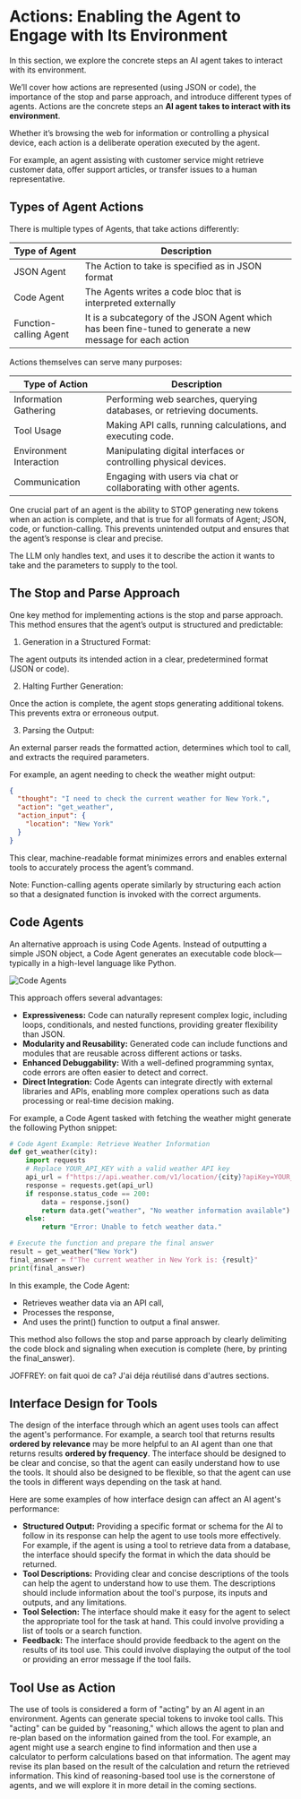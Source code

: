 # Actions:  Enabling the Agent to Engage with Its Environment

<tip>
 In this section, we explore the concrete steps an AI agent takes to interact with its environment. 

 We’ll cover how actions are represented (using JSON or code), the importance of the stop and parse approach, and introduce different types of agents.
</tip>
Actions are the concrete steps an **AI agent takes to interact with its environment**. 

Whether it’s browsing the web for information or controlling a physical device, each action is a deliberate operation executed by the agent. 

For example, an agent assisting with customer service might retrieve customer data, offer support articles, or transfer issues to a human representative.

## Types of Agent Actions

There is multiple types of Agents, that take actions differently:

| Type of Agent          | Description                                                                                      |
|------------------------|--------------------------------------------------------------------------------------------------|
| JSON Agent             | The Action to take is specified as in JSON format                                                |
| Code Agent             | The Agents writes a code bloc that is interpreted externally                                      |
| Function-calling Agent | It is a subcategory of the JSON Agent which has been fine-tuned to generate a new message for each action |

Actions themselves can serve many purposes:

| Type of Action           | Description                                                                              |
|--------------------------|------------------------------------------------------------------------------------------|
| Information Gathering    | Performing web searches, querying databases, or retrieving documents.                    |
| Tool Usage               | Making API calls, running calculations, and executing code.                              |
| Environment Interaction  | Manipulating digital interfaces or controlling physical devices.                         |
| Communication            | Engaging with users via chat or collaborating with other agents.                           |

One crucial part of an agent is the ability to STOP generating new tokens when an action is complete, and that is true for all formats of Agent; JSON, code, or function-calling. This prevents unintended output and ensures that the agent’s response is clear and precise.

The LLM only handles text, and uses it to describe the action it wants to take and the parameters to supply to the tool.

## The Stop and Parse Approach

One key method for implementing actions is the stop and parse approach. This method ensures that the agent’s output is structured and predictable:

1. Generation in a Structured Format:

The agent outputs its intended action in a clear, predetermined format (JSON or code).

2. Halting Further Generation:

Once the action is complete, the agent stops generating additional tokens. This prevents extra or erroneous output.

3. Parsing the Output:

An external parser reads the formatted action, determines which tool to call, and extracts the required parameters.

For example, an agent needing to check the weather might output:


```json
{
  "thought": "I need to check the current weather for New York.",
  "action": "get_weather",
  "action_input": {
    "location": "New York"
  }
}
```

This clear, machine-readable format minimizes errors and enables external tools to accurately process the agent’s command.

Note: Function-calling agents operate similarly by structuring each action so that a designated function is invoked with the correct arguments.

## Code Agents

An alternative approach is using Code Agents. Instead of outputting a simple JSON object, a Code Agent generates an executable code block—typically in a high-level language like Python. 

<img src="https://huggingface.co/datasets/agents-course/course-images/resolve/main/en/unit1/code-vs-json-actions.png" alt="Code Agents" />

This approach offers several advantages:

- **Expressiveness:** Code can naturally represent complex logic, including loops, conditionals, and nested functions, providing greater flexibility than JSON.
- **Modularity and Reusability:** Generated code can include functions and modules that are reusable across different actions or tasks.
- **Enhanced Debuggability:** With a well-defined programming syntax, code errors are often easier to detect and correct.
- **Direct Integration:** Code Agents can integrate directly with external libraries and APIs, enabling more complex operations such as data processing or real-time decision making.

For example, a Code Agent tasked with fetching the weather might generate the following Python snippet:

```python
# Code Agent Example: Retrieve Weather Information
def get_weather(city):
    import requests
    # Replace YOUR_API_KEY with a valid weather API key
    api_url = f"https://api.weather.com/v1/location/{city}?apiKey=YOUR_API_KEY"
    response = requests.get(api_url)
    if response.status_code == 200:
        data = response.json()
        return data.get("weather", "No weather information available")
    else:
        return "Error: Unable to fetch weather data."

# Execute the function and prepare the final answer
result = get_weather("New York")
final_answer = f"The current weather in New York is: {result}"
print(final_answer)
```

In this example, the Code Agent:

- Retrieves weather data via an API call,
- Processes the response,
- And uses the print() function to output a final answer.

This method also follows the stop and parse approach by clearly delimiting the code block and signaling when execution is complete (here, by printing the final_answer).




JOFFREY: on fait quoi de ca? J'ai déja réutilisé dans d'autres sections.




## Interface Design for Tools

The design of the interface through which an agent uses tools can affect the agent's performance. For example, a search tool that returns results **ordered by relevance** may be more helpful to an AI agent than one that returns results **ordered by frequency**. The interface should be designed to be clear and concise, so that the agent can easily understand how to use the tools. It should also be designed to be flexible, so that the agent can use the tools in different ways depending on the task at hand.

Here are some examples of how interface design can affect an AI agent's performance:

*   **Structured Output:** Providing a specific format or schema for the AI to follow in its response can help the agent to use tools more effectively. For example, if the agent is using a tool to retrieve data from a database, the interface should specify the format in which the data should be returned.
*   **Tool Descriptions:** Providing clear and concise descriptions of the tools can help the agent to understand how to use them. The descriptions should include information about the tool's purpose, its inputs and outputs, and any limitations.
*   **Tool Selection:** The interface should make it easy for the agent to select the appropriate tool for the task at hand. This could involve providing a list of tools or a search function.
*   **Feedback:** The interface should provide feedback to the agent on the results of its tool use. This could involve displaying the output of the tool or providing an error message if the tool fails.

## Tool Use as Action

The use of tools is considered a form of "acting" by an AI agent in an environment. Agents can generate special tokens to invoke tool calls. This "acting" can be guided by "reasoning," which allows the agent to plan and re-plan based on the information gained from the tool. For example, an agent might use a search engine to find information and then use a calculator to perform calculations based on that information. The agent may revise its plan based on the result of the calculation and return the retrieved information. This kind of reasoning-based tool use is the cornerstone of agents, and we will explore it in more detail in the coming sections.
